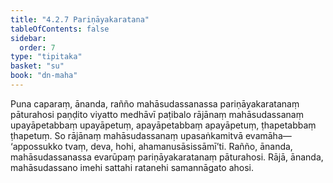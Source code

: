 ```yaml
---
title: "4.2.7 Pariṇāyakaratana"
tableOfContents: false
sidebar:
  order: 7
type: "tipitaka"
basket: "su"
book: "dn-maha"
---
```



<DynamicBreadcrumb />

<Division number="251" book="dn-maha">

<Paragraph number="548" book="dn-maha">
Puna caparaṃ, ānanda, rañño mahāsudassanassa pariṇāyakaratanaṃ pāturahosi paṇḍito viyatto medhāvī paṭibalo rājānaṃ mahāsudassanaṃ upayāpetabbaṃ upayāpetuṃ, apayāpetabbaṃ apayāpetuṃ, ṭhapetabbaṃ ṭhapetuṃ. So rājānaṃ mahāsudassanaṃ upasaṅkamitvā evamāha—  ‘appossukko tvaṃ, deva, hohi, ahamanusāsissāmī’ti. Rañño, ānanda, mahāsudassanassa evarūpaṃ pariṇāyakaratanaṃ pāturahosi.
</Paragraph>

<Paragraph number="549" book="dn-maha">
Rājā, ānanda, mahāsudassano imehi sattahi ratanehi samannāgato ahosi.
</Paragraph>
</Division>